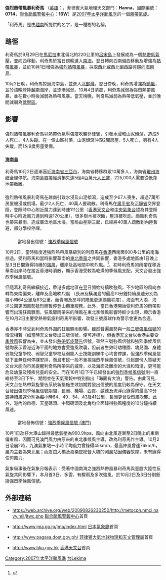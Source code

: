 {{NoteUTC+8}}
{{NoteTA
|G1=TyphoonNew
|G2=TyphoonOld
|G3=Weather
|T=zh:強烈熱帶風暴利奇馬 (2007年); zh-cn:强热带风暴利奇马 (2007年); zh-hk:颱風利奇馬 (2007年); zh-tw:輕度颱風利奇馬 (2007年)
|1=zh:強烈熱帶風暴利奇馬; zh-cn:强热带风暴利奇马; zh-hk:颱風利奇馬; zh-tw:輕度颱風利奇馬
|skin=typhoon
}}
{{颱風基礎資訊
|颱風名稱              = 強烈熱帶風暴利奇馬
|外文名稱              = Severe Tropical Storm Lekima
|外文語言              = 英語
|代表圖像              = Lekima 03 oct 2007 0306Z.jpg
|代表圖像名稱          = 強烈熱帶風暴利奇馬
|形成日期              = 2007年9月29日
|消散日期              = 2007年10月4日
|十分鐘平均風速JMA      = 60|JMA=knot
|十分鐘平均風速CWB      = 30|CWB=m/s
|十分鐘平均風速KMA      = 30|KMA=m/s
|十分鐘平均風速HKO      = 120
|十分鐘平均風速PAGASA      = 65
|十分鐘平均風速NCHMF      = 111
|二分鐘平均風速         = 33|NMC=m/s
|一分鐘平均風速         = 70|SSHS=knot
|最低氣壓              = 975<!--JMA-->
|瞬間最大陣風          = 155<!--JMA-->
|財產損失              = {{CHNML}}5億4百萬元[[人民幣|人民幣]]
|死傷人數              = 至少74人
|影響地區              = {{PHI}}<br>{{HK}}<br>{{CHNML}}<!--影響地區只用{{CHNML}}就可以，因為影響的地區並不是影響的省份--><br>{{fb|VIE}}
|備註                  = <small>[[菲律賓大氣地球物理和天文管理局|菲律賓大氣地球物理和天文管理局]]在此熱帶氣旋離開其責任範圍之後，沒有再更新其風速資料</small>
|颱風路徑圖            = Lekima 2007 track.png
|風季年份              = 2007
|風季位置              = 太平洋
}}

'''強烈熱帶風暴利奇馬''' （[[英語|英語]]：'''{{lang|en|Severe Tropical Storm Lekima}}'''，菲律賓大氣地理天文部門：'''Hanna'''，國際編號：'''0714'''，[[聯合颱風警報中心|聯合颱風警報中心]]：'''16W'''）是[[2007年太平洋颱風季|2007年太平洋颱風季]]的一個[[熱帶氣旋|熱帶氣旋]]。

「利奇馬」是由[[越南|越南]]所提供的名字，是一種樹的名稱。

== 路徑 ==
{{phs wikify}}
利奇馬於9月29日在[[馬尼拉|馬尼拉]]東北偏北約220公里的[[呂宋島|呂宋島]]上發展成為一個[[熱帶低氣壓|熱帶低氣壓]]，並向西移動。利奇馬於當日傍晚進入[[南海|南海]]，翌日轉向西南偏西移動及增強為[[熱帶風暴|熱帶風暴]]，並於10月1日增強為[[強烈熱帶風暴|強烈熱帶風暴]]，採取西北或西北偏西路徑趨向[[海南島|海南島]]。

10月2日晚，利奇馬掠過海南島，並進入[[北部灣|北部灣]]。翌日傍晚，利奇馬增強為[[颱風|颱風]]，並於該晚登陸[[越南|越南]]海岸，並逐漸減弱。10月4日清晨，利奇馬減弱為強烈熱帶風暴，並在數小時後減弱為熱帶風暴。當天徬晚，利奇馬減弱為熱帶低氣壓，並於晚間減弱為[[低壓區|低壓區]]。

== 影響 ==
=== {{PHI}} ===
強烈熱帶風暴利奇馬以熱帶低氣壓強度吹襲菲律賓，引發水浸和山泥傾瀉，造成5人死亡、4人失蹤。在一個山區村落，山泥傾瀉沖毀2間房屋，5人死亡，另有4人失蹤，而1名9歲男童受傷。

=== {{CHNML}} ===
==== [[海南島|海南島]] ====
利奇馬10月2日逐漸逼近[[海南省|海南省]][[三亞市|三亞市]]，海南省轉移群眾10萬多人，海南省[[瓊州海峽|瓊州海峽]]全線停航。海南島直接經濟損失達5億4百萬元[[人民幣|人民幣]]，225,000人需要從低窪地帶撤離。

=== {{VIE}} ===
強烈熱帶風暴利奇馬在越南引致水浸及山泥傾瀉，造成至少67人喪生，超過7萬所房屋被浸或倒塌。最少2人死亡，40萬人要疏散。利奇馬在[[廣平省|廣平省]]及[[河靜省|河靜省]]交界登陸，登陸時中心附近風力達到時速111公里（[[香港天文台|香港天文台]]和[[中央氣象台|中央氣象台]]認為其登陸時中心附近風力達到時速120公里），很多樹木被吹斷，屋頂被吹走。颱風利奇馬也帶來暴雨，造成廣泛地區水浸。當局由星期三起，已經將40萬人疏散到內陸暫避，部分學校停課。

=== {{HK}} ===
{{HKTY Wind|10mins|長洲=64|赤鱲角=49|濕地公園=31|西貢=54|啟德=43|青衣=25|打鼓嶺=27|沙田=31|Remark=此圖假定天文台發出三號熱帶氣旋警告信號}}
{{HKTY Wind|10mins|長洲=64|赤鱲角=49|流浮山=41|西貢=54|啟德=43|青衣=25|打鼓嶺=27|沙田=31|Remark=此圖假定天文台發出三號熱帶氣旋警告信號，及假設利奇馬襲港時流浮山已經取代濕地公園，成為8個參考自動氣象站之一。}}
:當地發出信號：[[強烈季候風信號_(香港)|強烈季候風信號]]

10月2日，當時強度達強烈熱帶風暴級別的利奇馬在[[香港|香港]]西南面600多公里的南海掠過。受利奇馬和當時影響華南的[[東北季風|東北季風]]之共同影響，香港多處地區由1日晚上至3日日間錄得持續的[[強風|強風]]，離岸及高地間中吹烈風。<ref>{{cite news|language=zh-hant|url=http://hk.apple.nextmedia.com/template/apple/art_main.php?iss_id=20071003&sec_id=4104&art_id=10239666|title=怪風襲港勁如掛3號風球 昂坪更似10號波 議員促設季候風三級制|publisher=蘋果日報|date=2007-10-03|accessdate=2009-10-01}}</ref>，初時利奇馬的雨帶在移近華南沿岸時在接近香港時消散，顯示香港受較為乾燥的季候風支配，天文台發出強烈季候風信號。

但隨着利奇馬繼續接近，香港多處地區在翌日開始持續吹強風，不少地區的風向亦轉為東南偏東，離岸及高地吹烈風 （長洲及橫瀾島的最高10分鐘持續風速分別為每小時64公里及83公里，而青洲及昂坪的陣風更達颶風程度），海面有大浪，海洋公園更因風勢猛烈而暫停登山纜車服務。此外，當日香港開始受利奇馬的雨帶影響而出現狂風驟雨，狂風驟雨帶來的陣風在東北季候風影響時較少出現，顯示香港在10月2日主要受熱帶氣旋利奇馬所影響，改發三號風球作為警示會更為合適。

香港亦不時受到利奇馬外圍的狂風驟雨影響。雖然普遍風勢與一般[[三號強風信號|三號強風信號]]的情況相若（如當時天文台發出三號信號，便可達標），但[[香港天文台|香港天文台]]以香港主要受[[季候風|季候風]]影響為由，並未發出[[熱帶氣旋警告|熱帶氣旋警告]]信號。雖然三號強風信號和強烈季候風信號均表示香港近海平面的地方會受強風吹襲，但前者生效時幼稚園、幼兒園、身體弱能兒童學校、弱智兒童學校及弱能人士技能訓練中心均會停課，但強烈季候風信號下並無任何停課安排，而且市民一般不重視強烈季候風信號，引起部份人質疑天文台未能向市民提醒利奇馬所帶來的威脅，以及海面及離岸的大浪和暗湧，更可能危及幼童及殘疾兒童的安全。而在10月1日下午已經發出的[[強烈季候風信號_(香港)|強烈季候風信號]]則一直維持至3日下午，期間並在天氣預報中特別指出「海面有大浪」警告。由此可見，天文台在熱帶氣旋警告系統新措施生效初期對發出信號的態度仍較為保守。在天文台發出強烈季候風信號期間，長洲、機場、西貢、啟德及流浮山錄得的最高10分鐘持續風速分別為每小時64、49、54、43及41公里，長洲更曾受烈風吹襲。此外，港內的啟德、天星碼頭、中環碼頭及北角均全面錄得強風程度的10分鐘持續風速。

=== {{MAC}} ===
:當地發佈信號：[[強烈季候風信號_(澳門)|強烈季候風信號 (澳門)]]
10月1日氹仔大潭山錄得最低氣壓為990.9hpa，風向由北風逐漸至2日晚上的東南偏東風，因而可見澳門風力由原來的東北季候風主導，改為利奇馬作主導。10月2日凌晨2時，九澳氣象站一小時平均風力曾錄得45km/h，最高陣風曾達76km/h，風向主要為東北風；而友誼大橋及嘉樂庇總督大橋的測風站因儀器故障，未有錄得任何風力。

氣象局事後在氣象月報表示︰受著中國南海之強烈熱帶風暴利奇馬與壹股大陸性反氣旋共同影響下，本月首3日，多雲，有驟雨及多吹強風，於10月2日及3日分別懸掛強烈季候風信號。

== 外部連結 ==
{{Commonscat|Severe Tropical Storm Lekima (2007)}}
*{{en}}https://web.archive.org/web/20090826230250/http://metocph.nmci.navy.mil/jtwc.php [[聯合颱風警報中心|聯合颱風警報中心]]首頁
*{{ja}}http://www.jma.go.jp/jma/index.html {{Wayback|url=http://www.jma.go.jp/jma/index.html |date=20110320125420 }} [[日本氣象廳|日本氣象廳]]首頁
*{{en}}http://www.pagasa.dost.gov.ph/ {{Wayback|url=http://www.pagasa.dost.gov.ph/ |date=20081216234000 }} [[菲律賓大氣地球物理和天文管理局|菲律賓大氣地球物理和天文管理局]]首頁
*{{zh}}http://www.hko.gov.hk {{Wayback|url=http://www.hko.gov.hk/ |date=20110224003313 }} [[香港天文台|香港天文台]]首頁

{{2007 Pacific typhoon season buttons}}

[[Category:2007年太平洋颱風季|Category:2007年太平洋颱風季]]
[[Category:一级热带气旋|台Lekima]]